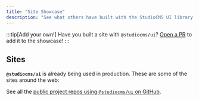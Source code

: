 ```yaml
---
title: "Site Showcase"
description: "See what others have built with the StudioCMS UI library."
---
```


:::tip[Add your own!]
Have you built a site with `@studiocms/ui`?
[Open a PR](https://github.com/withstudiocms/ui/blob/main/docs/src/content/showcase.json) to add it to the showcase!
:::

## Sites


**`@studiocms/ui`** is already being used in production. These are some of the sites around the web:

<ShowcaseSites />

See all the [public project repos using `@studiocms/ui` on GitHub](https://github.com/withstudiocms/ui/network/dependents).